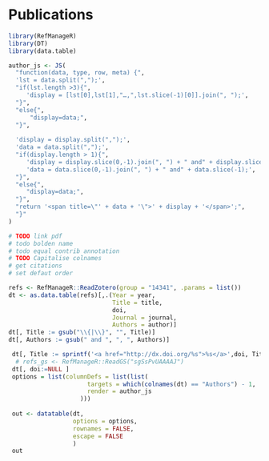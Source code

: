 # Publications {-}


```r
library(RefManageR)
library(DT)
library(data.table)

author_js <- JS(
  "function(data, type, row, meta) {",
  'lst = data.split(",");',
  "if(lst.length >3){",
     'display = [lst[0],lst[1],"…,",lst.slice(-1)[0]].join(", ");',
  "}",
  "else{",
      "display=data;",
  "}",
  
  'display = display.split(",");',
  'data = data.split(",");',
  "if(display.length > 1){",
     'display = display.slice(0,-1).join(", ") + " and" + display.slice(-1);',
     'data = data.slice(0,-1).join(", ") + " and" + data.slice(-1);',
  "}",
  "else{",
     "display=data;",
  "}",
  "return '<span title=\"' + data + '\">' + display + '</span>';",
  "}"
)
```


```r
# TODO link pdf
# todo bolden name
# todo equal contrib annotation
# TODO Capitalise colnames
# get citations
# set defaut order 

refs <- RefManageR::ReadZotero(group = "14341", .params = list())
dt <- as.data.table(refs)[,.(Year = year, 
                             Title = title, 
                             doi, 
                             Journal = journal,
                             Authors = author)]
dt[, Title := gsub("\\{|\\}", "", Title)]
dt[, Authors := gsub(" and ", ", ", Authors)]

 dt[, Title := sprintf('<a href="http://dx.doi.org/%s">%s</a>',doi, Title)]
  # refs_gs <- RefManageR::ReadGS("sgSsPvUAAAAJ")
 dt[, doi:=NULL ]
 options = list(columnDefs = list(list(
                      targets = which(colnames(dt) == "Authors") - 1,
                      render = author_js
                    )))
 
 out <- datatable(dt, 
                  options = options,
                  rownames = FALSE,
                  escape = FALSE
                  )
 out
 
```

